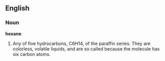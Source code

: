 ==English==

===Noun===

'''hexane'''

#Any of five hydrocarbons, C6H14, of the paraffin series. They are colorless, volatile liquids, and are so called because the molecule has six carbon atoms.